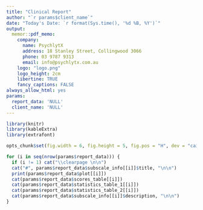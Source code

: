 ```yaml
---
title: "Clinical Report"
author: "`r params$client_name`"
date: "Today's Date: `r format(Sys.time(), '%d %B, %Y')`"
output: 
  memor::pdf_memo:
    company: 
      name: PsychlytX
      address: 18 Stanley Street, Collingwood 3066
      phone: 03 9787 9313
      email: info@psychlytx.com.au
    logo: "logo.png"
    logo_height: 2cm
    libertine: TRUE
    fancy_captions: FALSE
always_allow_html: yes
params:
  report_data: 'NULL'
  client_name: 'NULL'
---
```


```r
library(knitr)
library(kableExtra)
library(extrafont)

opts_chunk$set(fig.width = 6, fig.height = 5, fig.pos = "H", dev = "cairo_pdf")

```

```r
for (i in seq(nrow(params$report_data))) {
  if (i != 1) cat("\\clearpage \n\n")
  cat("#", params$report_data$subscale_info[[i]]$title, "\n\n")
  print(params$report_data$plot[[i]])
  cat(params$report_data$scores_table[[i]])
  cat(params$report_data$statistics_table_1[[i]])
  cat(params$report_data$statistics_table_2[[i]])
  cat(params$report_data$subscale_info[[i]]$description, "\n\n")
}
```


